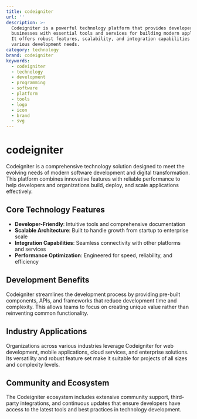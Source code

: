 ```yaml
---
title: codeigniter
url: ''
description: >-
  Codeigniter is a powerful technology platform that provides developers and
  businesses with essential tools and services for building modern applications.
  It offers robust features, scalability, and integration capabilities for
  various development needs.
category: technology
brand: codeigniter
keywords:
  - codeigniter
  - technology
  - development
  - programming
  - software
  - platform
  - tools
  - logo
  - icon
  - brand
  - svg
---
```


# codeigniter

Codeigniter is a comprehensive technology solution designed to meet the evolving needs of modern software development and digital transformation. This platform combines innovative features with reliable performance to help developers and organizations build, deploy, and scale applications effectively.

## Core Technology Features

- **Developer-Friendly**: Intuitive tools and comprehensive documentation
- **Scalable Architecture**: Built to handle growth from startup to enterprise scale
- **Integration Capabilities**: Seamless connectivity with other platforms and services
- **Performance Optimization**: Engineered for speed, reliability, and efficiency

## Development Benefits

Codeigniter streamlines the development process by providing pre-built components, APIs, and frameworks that reduce development time and complexity. This allows teams to focus on creating unique value rather than reinventing common functionality.

## Industry Applications

Organizations across various industries leverage Codeigniter for web development, mobile applications, cloud services, and enterprise solutions. Its versatility and robust feature set make it suitable for projects of all sizes and complexity levels.

## Community and Ecosystem

The Codeigniter ecosystem includes extensive community support, third-party integrations, and continuous updates that ensure developers have access to the latest tools and best practices in technology development.
